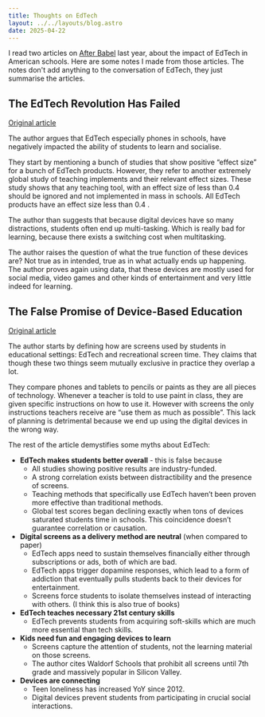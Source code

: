 ```yaml
---
title: Thoughts on EdTech
layout: ../../layouts/blog.astro
date: 2025-04-22
---
```

I read two articles on [After Babel](https://www.afterbabel.com) last year, about the impact of EdTech in American schools. Here are some notes I made from those articles. The notes don't add anything to the conversation of EdTech, they just summarise the articles.

## The EdTech Revolution Has Failed 
[Original article](https://www.afterbabel.com/p/the-edtech-revolution-has-failed)

The author argues that EdTech especially phones in schools, have negatively impacted the ability of students to learn and socialise. 

They start by mentioning a bunch of studies that show positive “effect size” for a bunch of EdTech products. However, they refer to another extremely global study of teaching implements and their relevant effect sizes. These study shows that any teaching tool, with an effect size of less than 0.4 should be ignored and not implemented in mass in schools. All EdTech products have an effect size less than 0.4 .

The author than suggests that because digital devices have so many distractions, students often end up multi-tasking. Which is really bad for learning, because there exists a switching cost when multitasking. 

The author raises the question of what the true function of these devices are? Not true as in intended, true as in what actually ends up happening. The author proves again using data, that these devices are mostly used for social media, video games and other kinds of entertainment and very little indeed for learning. 

## The False Promise of Device-Based Education 
[Original article](https://www.afterbabel.com/p/false-promise-of-device-based-ed)

The author starts by defining how are screens used by students in educational settings: EdTech and recreational screen time. They claims that though these two things seem mutually exclusive in practice they overlap a lot. 
 
They compare phones and tablets to pencils or paints as they are all pieces of technology. Whenever a teacher is told to use paint in class, they are given specific instructions on how to use it. However with screens the only instructions teachers receive are “use them as much as possible”. This lack of planning is detrimental because we end up using the digital devices in the wrong way. 

The rest of the article demystifies some myths about EdTech:
- **EdTech makes students better overall** - this is false because
	- All studies showing positive results are industry-funded. 
	- A strong correlation exists between distractibility and the presence of screens. 
	- Teaching methods that specifically use EdTech haven’t been proven more effective than traditional methods.
	- Global test scores began declining exactly when tons of devices saturated students time in schools. This coincidence doesn’t guarantee correlation or causation. 
- **Digital screens as a delivery method are neutral** (when compared to paper)
	- EdTech apps need to sustain themselves financially either through subscriptions or ads, both of which are bad. 
	- EdTech apps trigger dopamine responses, which lead to a form of addiction that eventually pulls students back to their devices for entertainment. 
	- Screens force students to isolate themselves instead of interacting with others. (I think this is also true of books)
- **EdTech teaches necessary 21st century skills**
	- EdTech prevents students from acquiring soft-skills which are much more essential than tech skills. 
- **Kids need fun and engaging devices to learn**
	- Screens capture the attention of students, not the learning material on those screens. 
	- The author cites Waldorf Schools that prohibit all screens until 7th grade and massively popular in Silicon Valley.
- **Devices are connecting**
	- Teen loneliness has increased YoY since 2012. 
	- Digital devices prevent students from participating in crucial social interactions. 